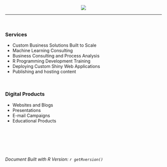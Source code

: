 

<center>
  <img src="files/sds_logo.png"/>
</center>



***

<br/>


### Services

 - Custom Business Solutions Built to Scale
 - Machine Learning Consulting 
 - Business Consulting and Process Analysis
 - R Programming Development Training
 - Deploying Custom Shiny Web Applications
 - Publishing and hosting content


<br/>


### Digital Products

 - Websites and Blogs
 - Presentations 
 - E-mail Campaigns
 - Educational Products

<br/>


<br/>

<br/>

*Document Built with R Version: `r getRversion()`*

<br/>